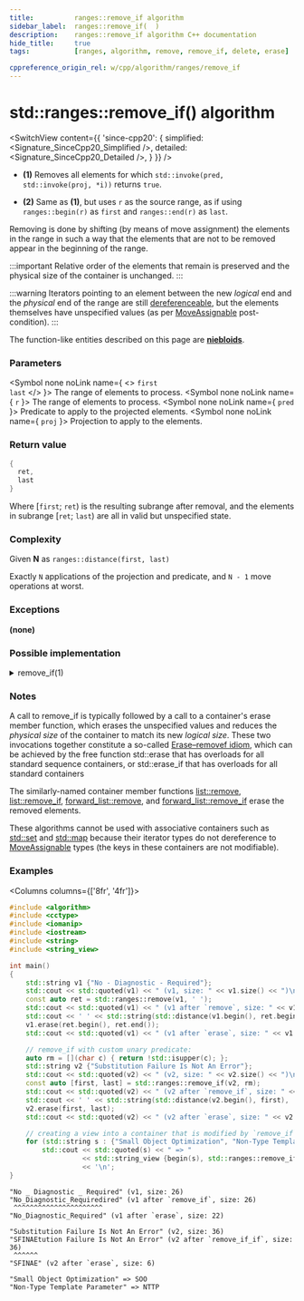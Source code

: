 ```yaml
---
title:			ranges::remove_if algorithm
sidebar_label:	ranges::remove_if(  )
description:	ranges::remove_if algorithm C++ documentation
hide_title:		true
tags:			[ranges, algorithm, remove, remove_if, delete, erase]

cppreference_origin_rel: w/cpp/algorithm/ranges/remove_if
---
```



<!----------------- Codes ---------------------->


# std::ranges::remove_if() algorithm

<SwitchView content={{
	'since-cpp20': {
		simplified:	<Signature_SinceCpp20_Simplified />,
		detailed:	<Signature_SinceCpp20_Detailed />,
	}
}} />

- **(1)** Removes all elements for which `std::invoke(pred, std::invoke(proj, *i))` returns `true`.

- **(2)** Same as **(1)**, but uses `r` as the source range, as if using `ranges::begin(r)` as `first` and `ranges::end(r)` as `last`.

Removing is done by shifting (by means of move assignment) the elements in the range in such a way that the elements that are not to be removed appear in the beginning of the range.

:::important
Relative order of the elements that remain is preserved and the physical size of the container is unchanged.
:::

:::warning
Iterators pointing to an element between the new *logical* end and the *physical* end of the range are still <a href="#">dereferenceable</a>, <Since v='cpp11'>but the elements themselves have unspecified values (as per <a href="/docs/named_req/MoveAssignable">MoveAssignable</a> post-condition).</Since>
:::

The function-like entities described on this page are [**niebloids**](#).

### Parameters

<SymbolTable>

  <Symbol none noLink name={ <> <code>first</code> <br/> <code>last</code> </> }>
    The range of elements to process.
  </Symbol>
  <Symbol none noLink name={ <code>r</code> }>
    The range of elements to process.
  </Symbol>
  <Symbol none noLink name={ <code>pred</code> }>
    Predicate to apply to the projected elements.
  </Symbol>
  <Symbol none noLink name={ <code>proj</code> }>
    Projection to apply to the elements.
  </Symbol>

</SymbolTable>

### Return value

```cpp
{
  ret,
  last
}
```
Where [`first`; `ret`) is the resulting subrange after removal, and the elements in subrange [`ret`; `last`) are all in valid but unspecified state.

### Complexity

Given **N** as `ranges::distance(first, last)`

Exactly `N` applications of the projection and predicate, and `N - 1` move operations at worst.

### Exceptions

**(none)**

### Possible implementation

<details>
<summary>remove_if(1)</summary>

```cpp
struct remove_if_fn
{
    template<std::permutable I, std::sentinel_for<I> S, class Proj = std::identity,
             std::indirect_unary_predicate<std::projected<I, Proj>> Pred>
    constexpr ranges::subrange<I>
        operator()(I first, S last, Pred pred, Proj proj = {}) const
    {
        first = ranges::find_if(std::move(first), last, pred, proj);
        if (first != last)
        {
            for (I i {std::next(first)}; i != last; ++i)
            {
                if (!std::invoke(pred, std::invoke(proj, *i)))
                {
                    *first = ranges::iter_move(i);
                    ++first;
                }
            }
        }
        return {first, last};
    }

    template<ranges::forward_range R, class Proj = std::identity,
             std::indirect_unary_predicate<
                 std::projected<ranges::iterator_t<R>, Proj>> Pred>
    requires std::permutable<ranges::iterator_t<R>>
    constexpr ranges::borrowed_subrange_t<R>
        operator()(R&& r, Pred pred, Proj proj = {}) const
    {
        return (*this)(ranges::begin(r), ranges::end(r), pred, std::move(proj));
    }
};

inline constexpr remove_if_fn remove_if {};
```

</details>


### Notes

A call to remove_if is typically followed by a call to a container's erase member function, which erases the unspecified values and reduces the *physical size* of the container to match its new *logical size*.
These two invocations together constitute a so-called [Erase–removef idiom](#)<Since v='cpp20'>, which can be achieved by the free function std::erase that has overloads for all standard sequence containers, or std::erase_if that has overloads for all standard containers</Since>

The similarly-named container member functions [list::remove](#), [list::remove_if](#), [forward_list::remove](/docs/std/containers/lists/forward-list/remove), and [forward_list::remove_if](/docs/std/containers/lists/forward-list/remove) erase the removed elements.

These algorithms cannot be used with associative containers such as [std::set](/docs/std/containers/sets/set) and [std::map](/docs/std/containers/maps/map) because their iterator types do not dereference to [MoveAssignable](/docs/named_req/MoveAssignable) types (the keys in these containers are not modifiable).

### Examples

<Columns columns={['8fr', '4fr']}>
<div>

```cpp title='Main.cpp' showLineNumbers
#include <algorithm>
#include <cctype>
#include <iomanip>
#include <iostream>
#include <string>
#include <string_view>

int main()
{
    std::string v1 {"No - Diagnostic - Required"};
    std::cout << std::quoted(v1) << " (v1, size: " << v1.size() << ")\n";
    const auto ret = std::ranges::remove(v1, ' ');
    std::cout << std::quoted(v1) << " (v1 after `remove`, size: " << v1.size() << ")\n";
    std::cout << ' ' << std::string(std::distance(v1.begin(), ret.begin()), '^') << '\n';
    v1.erase(ret.begin(), ret.end());
    std::cout << std::quoted(v1) << " (v1 after `erase`, size: " << v1.size() << ")\n\n";

    // remove_if with custom unary predicate:
    auto rm = [](char c) { return !std::isupper(c); };
    std::string v2 {"Substitution Failure Is Not An Error"};
    std::cout << std::quoted(v2) << " (v2, size: " << v2.size() << ")\n";
    const auto [first, last] = std::ranges::remove_if(v2, rm);
    std::cout << std::quoted(v2) << " (v2 after `remove_if`, size: " << v2.size() << ")\n";
    std::cout << ' ' << std::string(std::distance(v2.begin(), first), '^') << '\n';
    v2.erase(first, last);
    std::cout << std::quoted(v2) << " (v2 after `erase`, size: " << v2.size() << ")\n\n";

    // creating a view into a container that is modified by `remove_if`:
    for (std::string s : {"Small Object Optimization", "Non-Type Template Parameter"})
        std::cout << std::quoted(s) << " => "
                  << std::string_view {begin(s), std::ranges::remove_if(s, rm).begin()}
                  << '\n';
}
```

</div>
<div>

```plaintext title="Output"
"No _ Diagnostic _ Required" (v1, size: 26)
"No_Diagnostic_Requiredired" (v1 after `remove_if`, size: 26)
 ^^^^^^^^^^^^^^^^^^^^^^
"No_Diagnostic_Required" (v1 after `erase`, size: 22)

"Substitution Failure Is Not An Error" (v2, size: 36)
"SFINAEtution Failure Is Not An Error" (v2 after `remove_if_if`, size: 36)
 ^^^^^^
"SFINAE" (v2 after `erase`, size: 6)

"Small Object Optimization" => SOO
"Non-Type Template Parameter" => NTTP
```

</div>
</Columns>
